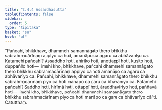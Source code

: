 ```yaml
---
title: "2.4.4 Assaddhasutta"
tableOfContents: false
sidebar:
  order: 5
type: "tipitaka"
basket: "su"
book: "a5"
---
```



<DynamicBreadcrumb />

<Division number="84" book="a5">

<Paragraph number="541" book="a5">
“Pañcahi, bhikkhave, dhammehi samannāgato thero bhikkhu sabrahmacārīnaṃ appiyo ca hoti, amanāpo ca agaru ca abhāvanīyo ca. Katamehi pañcahi? Assaddho hoti, ahiriko hoti, anottappī hoti, kusīto hoti, duppañño hoti—  imehi kho, bhikkhave, pañcahi dhammehi samannāgato thero bhikkhu sabrahmacārīnaṃ appiyo ca hoti amanāpo ca agaru ca abhāvanīyo ca.
</Paragraph>

<Paragraph number="542" book="a5">
Pañcahi, bhikkhave, dhammehi samannāgato thero bhikkhu sabrahmacārīnaṃ piyo ca hoti manāpo ca garu ca bhāvanīyo ca. Katamehi pañcahi? Saddho hoti, hirīmā hoti, ottappī hoti, āraddhavīriyo hoti, paññavā hoti—  imehi kho, bhikkhave, pañcahi dhammehi samannāgato thero bhikkhu sabrahmacārīnaṃ piyo ca hoti manāpo ca garu ca bhāvanīyo cā”ti.

</Paragraph>
</Division>

<Paragraph number="543" type="center" book="a5">
Catutthaṃ.
</Paragraph>